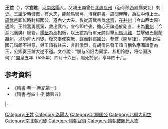 {{Otheruses|王谊 (消歧义)}}
'''王誼'''（{{bd|540年||585年|catIdx=W王}}），字'''宜君'''，[[河南|河南]][[洛陽|洛陽]]人。父親王顯曾任[[北周|北周]][[鳳州|鳳州]]（治今陝西鳳縣東北）刺史。王誼少時慷慨，有大志，能騎馬彎弓，博覽群書。周閔帝時，為左中侍上士。[[周武帝|周武帝]]即位時封楊國公，遷內史大夫。後從周武帝伐[[北齊|北齊]]，在[[并州|并州]]（今山西太原）遇險，王誼奮勇護駕，救出武帝。宣帝即位後，擔心王誼過於剛直，出為[[襄州|襄州]]（今湖北襄樊）總管。[[楊堅|楊堅]]為丞相後，以王誼為行軍元帥討擊[[司馬消難|司馬消難]]，並擊破巴蠻蘭雒州，以功拜大司徒。後又奉使[[突厥|突厥]]，歸而封郢國公。參修《開皇律》。當時上柱國元諧頗不得意，與王誼有往來，言辭激烈，有胡僧告發王誼自稱名應圖讖當為王，公卿奏王誼大逆不道。文帝說：“朕与公旧为同学，甚相怜愍，将奈国法何？”[[開皇|開皇]]五年（585年）四月十六日，賜死於家，享年四十六。

== 参考資料 ==
*《隋書·卷一·帝紀第一》
*《隋書·卷四十·列傳第五》

{{Start box}}
{{s-gov}}
|-
{{s-before|[[韋孝寬|韋孝寬]]}}
{{s-title|[[北周|北周]][[大司空|大司空]]|578年}}
{{s-after|[[宇文賢|宇文賢]]}}
{{end box}}

[[Category:王姓|Category:王姓]]
[[Category:洛陽人|Category:洛陽人]]
[[Category:北周国公|Category:北周国公]]
[[Category:北周大司空|Category:北周大司空]]
[[Category:南北朝司徒|Category:南北朝司徒]]
[[Category:隋朝官員|Category:隋朝官員]]
[[Category:隋朝被賜死人物|Category:隋朝被賜死人物]]